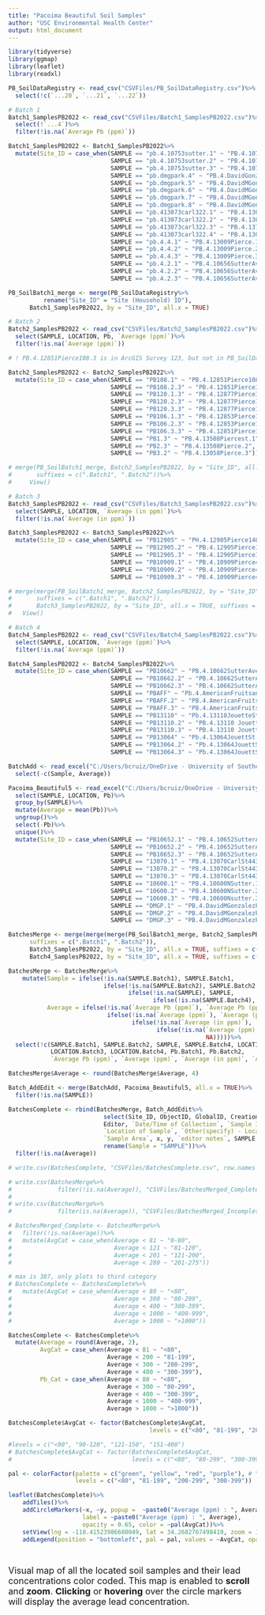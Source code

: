 ```yaml
---
title: "Pacoima Beautiful Soil Samples"
author: "USC Environmental Health Center"
output: html_document
---
```


```r
library(tidyverse)
library(ggmap)
library(leaflet)
library(readxl)

```

```r
PB_SoilDataRegistry <- read_csv("CSVFiles/PB_SoilDataRegistry.csv")%>%
  select(!c(`...20`, `...21`, `...22`))

```

```r
# Batch 1
Batch1_SamplesPB2022 <- read_csv("CSVFiles/Batch1_SamplesPB2022.csv")%>%
  select(!`...4`)%>%
  filter(!is.na(`Average Pb (ppm)`))

Batch1_SamplesPB2022 <- Batch1_SamplesPB2022%>%
  mutate(Site_ID = case_when(SAMPLE == "pb.4.10753sutter.1" ~ "PB.4.10753Sutter.1",
                             SAMPLE == "pb.4.10753sutter.2" ~ "PB.4.10753Sutter.2",
                             SAMPLE == "pb.4.10753sutter.3" ~ "PB.4.10753Sutter.3",
                             SAMPLE == "pb.dmgpark.4" ~ "PB.4.DavidGonzalesPark.4",
                             SAMPLE == "pb.dmgpark.5" ~ "PB.4.DavidMGonzalesPark.5",
                             SAMPLE == "pb.dmgpark.6" ~ "PB.4.DavidMGonzalesPark.6",
                             SAMPLE == "pb.dmgpark.7" ~ "PB.4.DavidMGonzalesPark.7",
                             SAMPLE == "pb.dmgpark.8" ~ "PB.4.DavidMGonzalesPark.8",
                             SAMPLE == "pb.413073carl322.1" ~ "PB.4.13073Carlst322.1",
                             SAMPLE == "pb.413073carl322.2" ~ "PB.4.13073Carlst322.2",
                             SAMPLE == "pb.413073carl322.3" ~ "PB.4.13703CarlSt322.3", #PB.4.13073CarlSt322.3
                             SAMPLE == "pb.413073carl322.4" ~ "PB.4.13073CarlSt322.4",
                             SAMPLE == "pb.4.4.1" ~ "PB.4.13009Pierce.1", # Here on, sample id is site id in
                             SAMPLE == "pb.4.4.2" ~ "PB.4.13009Pierce.2", # ArcGIS survey 123
                             SAMPLE == "pb.4.4.3" ~ "PB.4.13009Pierce.3",
                             SAMPLE == "pb.4.2.1" ~ "PB.4.10656SutterAve.1",
                             SAMPLE == "pb.4.2.2" ~ "PB.4.10656SutterAve.2",
                             SAMPLE == "pb.4.2.3" ~ "PB.4.10656SutterAve.3"))

PB_SoilBatch1_merge <- merge(PB_SoilDataRegistry%>%
          rename("Site_ID" = "Site (Household) ID"),
      Batch1_SamplesPB2022, by = "Site_ID", all.x = TRUE)

# Batch 2
Batch2_SamplesPB2022 <- read_csv("CSVFiles/Batch2_SamplesPB2022.csv")%>%
  select(SAMPLE, LOCATION, Pb, `Average (ppm)`)%>%
  filter(!is.na(`Average (ppm)`))

# ! PB.4.12851Pierce108.3 is in ArcGIS Survey 123, but not in PB_SoilDataRegistry

Batch2_SamplesPB2022 <- Batch2_SamplesPB2022%>%
  mutate(Site_ID = case_when(SAMPLE == "PB108.1" ~ "PB.4.12851Pierce108.1",
                             SAMPLE == "PB108.2.3" ~ "PB.4.12851Pierce108.2",
                             SAMPLE == "PB120.1.3" ~ "PB.4.12877Pierce120.1",
                             SAMPLE == "PB120.2.3" ~ "PB.4.12877Pierce120.2",
                             SAMPLE == "PB120.3.3" ~ "PB.4.12877Pierce120.3",
                             SAMPLE == "PB106.1.3" ~ "PB.4.12853Pierce106.1",
                             SAMPLE == "PB106.2.3" ~ "PB.4.12853Pierce106.2",
                             SAMPLE == "PB106.3.3" ~ "PB.4.12851Pierce106.3",
                             SAMPLE == "PB1.3" ~ "PB.4.13508Piercest.1",
                             SAMPLE == "PB2.3" ~ "PB.4.13508Pierce.2",
                             SAMPLE == "PB3.2" ~ "PB.4.13058Pierce.3")) # searched address in Survey123

# merge(PB_SoilBatch1_merge, Batch2_SamplesPB2022, by = "Site_ID", all.x = TRUE,
#       suffixes = c(".Batch1", ".Batch2"))%>%
#     View()

# Batch 3
Batch3_SamplesPB2022 <- read_csv("CSVFiles/Batch3_SamplesPB2022.csv")%>%
  select(SAMPLE, LOCATION, `Average (in ppm)`)%>%
  filter(!is.na(`Average (in ppm)`))

Batch3_SamplesPB2022 <- Batch3_SamplesPB2022%>%
  mutate(Site_ID = case_when(SAMPLE == "PB12905" ~ "PH.4.12905Pierce140.1",
                             SAMPLE == "PB12905.2" ~ "PB.4.12905Pierce140.2",
                             SAMPLE == "PB12905.3" ~ "PB.4.12905Pierce140.3",
                             SAMPLE == "PB10909.1" ~ "PB.4.10909Pierce411.1",
                             SAMPLE == "PB10909.2" ~ "PB.4.10909Pierce411.2",
                             SAMPLE == "PB10909.3" ~ "PB.4.10909Pierce411.3"))

# merge(merge(PB_SoilBatch1_merge, Batch2_SamplesPB2022, by = "Site_ID", all.x = TRUE,
#       suffixes = c(".Batch1", ".Batch2")),
#       Batch3_SamplesPB2022, by = "Site_ID", all.x = TRUE, suffixes = c("", ".Batch3"))%>%
#   View()

# Batch 4
Batch4_SamplesPB2022 <- read_csv("CSVFiles/Batch4_SamplesPB2022.csv")%>%
  select(SAMPLE, LOCATION, `Average (ppm)`)%>%
  filter(!is.na(`Average (ppm)`))

Batch4_SamplesPB2022 <- Batch4_SamplesPB2022%>%
  mutate(Site_ID = case_when(SAMPLE == "PB10662" ~ "PB.4.10662SutterAve.1",
                             SAMPLE == "PB10662.2" ~ "PB.4.10662SutterAve.2",
                             SAMPLE == "PB10662.3" ~ "PB.4.10662SutterAve.3",
                             SAMPLE == "PBAFF" ~ "Pb.4.AmericanFruitsandFlavors.1",
                             SAMPLE == "PBAFF.2" ~ "PB.4.AmericanFruitsandflavors.2",
                             SAMPLE == "PBAFF.3" ~ "PB.4.AmericanFruitsandFlavors.3",
                             SAMPLE == "PB13110" ~ "Pb.4.13110JouetteSt.1",
                             SAMPLE == "PB13110.2" ~ "PB.4.13110 Jouett St.2",
                             SAMPLE == "PB13110.3" ~ "PB.4.13110 Jouett St.3",
                             SAMPLE == "PB13064" ~ "Pb.4.13064JouettSt.1",
                             SAMPLE == "PB13064.2" ~ "Pb.4.13064JouettSt.2",
                             SAMPLE == "PB13064.3" ~ "Pb.4.13064JouettSt.3"))
```

```r
BatchAdd <- read_excel("C:/Users/bcruiz/OneDrive - University of Southern California/Attachments/BatchesMerged_jj.xlsx")%>%
  select(-c(Sample, Average))

```

```r
Pacoima_Beautiful5 <- read_excel("C:/Users/bcruiz/OneDrive - University of Southern California/PB/Soil_XRF/CSVFiles/Pacoima_Beautiful5.xlsx")%>%
  select(SAMPLE, LOCATION, Pb)%>%
  group_by(SAMPLE)%>%
  mutate(Average = mean(Pb))%>%
  ungroup()%>%
  select(-Pb)%>%
  unique()%>%
  mutate(Site_ID = case_when(SAMPLE == "PB10652.1" ~ "PB.4.10652SutterAve.1",
                             SAMPLE == "PB10652.2" ~ "PB.4.10652SutterAve.2",
                             SAMPLE == "PB10652.3" ~ "PB.4.10652SutterAve.3",
                             SAMPLE == "13070.1" ~ "PB.4.13070CarlSt443.1",
                             SAMPLE == "13070.2" ~ "PB.4.13070CarlSt443.2",
                             SAMPLE == "13070.3" ~ "PB.4.13070CarlSt443.3",
                             SAMPLE == "10600.1" ~ "PB.4.10600NSutter.1",
                             SAMPLE == "10600.2" ~ "PB.4.10600NSutter.2",
                             SAMPLE == "10600.3" ~ "PB.4.10600Nsutter.3",
                             SAMPLE == "DMGP.1" ~ "PB.4.DavidMGonzalezPark.1",
                             SAMPLE == "DMGP.2" ~ "PB.4.DavidMGonzalezPark.2",
                             SAMPLE == "DMGP.3" ~ "PB.4.DavidMGonzalezPark.3"))

```

```r
BatchesMerge <- merge(merge(merge(PB_SoilBatch1_merge, Batch2_SamplesPB2022, by = "Site_ID", all.x = TRUE,
      suffixes = c(".Batch1", ".Batch2")),
      Batch3_SamplesPB2022, by = "Site_ID", all.x = TRUE, suffixes = c("", ".Batch3")),
      Batch4_SamplesPB2022, by = "Site_ID", all.x = TRUE, suffixes = c("", ".Batch4"))

BatchesMerge <- BatchesMerge%>%
    mutate(Sample = ifelse(!is.na(SAMPLE.Batch1), SAMPLE.Batch1,
                           ifelse(!is.na(SAMPLE.Batch2), SAMPLE.Batch2,
                                  ifelse(!is.na(SAMPLE), SAMPLE,
                                         ifelse(!is.na(SAMPLE.Batch4), SAMPLE.Batch4, NA)))),
           Average = ifelse(!is.na(`Average Pb (ppm)`), `Average Pb (ppm)`,
                            ifelse(!is.na(`Average (ppm)`), `Average (ppm)`,
                                   ifelse(!is.na(`Average (in ppm)`), `Average (in ppm)`,
                                          ifelse(!is.na(`Average (ppm).Batch4`), `Average (ppm).Batch4`,
                                                        NA)))))%>%
  select(!c(SAMPLE.Batch1, SAMPLE.Batch2, SAMPLE, SAMPLE.Batch4, LOCATION,
            LOCATION.Batch3, LOCATION.Batch4, Pb.Batch1, Pb.Batch2,
            `Average Pb (ppm)`, `Average (ppm)`, `Average (in ppm)`, `Average (ppm).Batch4`))

BatchesMerge$Average <- round(BatchesMerge$Average, 4)

Batch_AddEdit <- merge(BatchAdd, Pacoima_Beautiful5, all.x = TRUE)%>%
  filter(!is.na(SAMPLE))

BatchesComplete <- rbind(BatchesMerge, Batch_AddEdit%>%
                           select(Site_ID, ObjectID, GlobalID, CreationDate, Creator, EditDate,
                           Editor, `Date/Time of Collection`, `Sample ID`, Name, `Phone/email`, Address,
                           `Location of Sample`, `Other(specify) - Location of Sample`, `Other (exact location)`,
                           `Sample Area`, x, y, `editor notes`, SAMPLE, Average)%>%
                           rename(Sample = "SAMPLE"))%>%
  filter(!is.na(Average))

# write.csv(BatchesComplete, "CSVFiles/BatchesComplete.csv", row.names = FALSE)

```

```r
# write.csv(BatchesMerge%>%
#             filter(!is.na(Average)), "CSVFiles/BatchesMerged_Complete.csv", row.names = FALSE)
# 
# write.csv(BatchesMerge%>%
#             filter(is.na(Average)), "CSVFiles/BatchesMerged_Incomplete.csv", row.names = FALSE)


```

```r
# BatchesMerged_Complete <- BatchesMerge%>%
#   filter(!is.na(Average))%>%
#   mutate(AvgCat = case_when(Average < 81 ~ "0-80",
#                             Average < 121 ~ "81-120",
#                             Average < 201 ~ "121-200",
#                             Average < 280 ~ "201-275"))

# max is 387, only plots to third category
# BatchesComplete <- BatchesComplete%>%
#   mutate(AvgCat = case_when(Average < 80 ~ "<80",
#                             Average < 300 ~ "80-299",
#                             Average < 400 ~ "300-399",
#                             Average < 1000 ~ "400-999",
#                             Average > 1000 ~ ">1000"))

BatchesComplete <- BatchesComplete%>%
  mutate(Average = round(Average, 2),
         AvgCat = case_when(Average < 81 ~ "<80",
                            Average < 200 ~ "81-199",
                            Average < 300 ~ "200-299",
                            Average < 400 ~ "300-399"),
         Pb_Cat = case_when(Average < 80 ~ "<80",
                            Average < 300 ~ "80-299",
                            Average < 400 ~ "300-399",
                            Average < 1000 ~ "400-999",
                            Average > 1000 ~ ">1000"))

BatchesComplete$AvgCat <- factor(BatchesComplete$AvgCat,
                                        levels = c("<80", "81-199", "200-299", "300-399"))

#levels = c("<90", "90-120", "121-150", "151-400")
# BatchesComplete$AvgCat <- factor(BatchesComplete$AvgCat, 
#                                  levels = c("<80", "80-299", "300-399", "400-999", ">1000"))

pal <- colorFactor(palette = c("green", "yellow", "red", "purple"), # "#FF69B4", 
                   levels = c("<80", "81-199", "200-299", "300-399"))

leaflet(BatchesComplete)%>%
    addTiles()%>%
    addCircleMarkers(~x, ~y, popup =  ~paste0("Average (ppm) : ", Average),
                     label = ~paste0("Average (ppm) : ", Average),
                     opacity = 0.65, color = ~pal(AvgCat))%>%
    setView(lng = -118.41523986680049, lat = 34.2682767498419, zoom = 15)%>%
    addLegend(position = "bottomleft", pal = pal, values = ~AvgCat, opacity = 1, title = "Average (ppm)")

```

<br>

<font size="4"> Visual map of all the located soil samples and their lead concentrations color coded. This map is enabled to **scroll** and **zoom**. **Clicking** or **hovering** over the circle markers will display the average lead concentration.</font>
